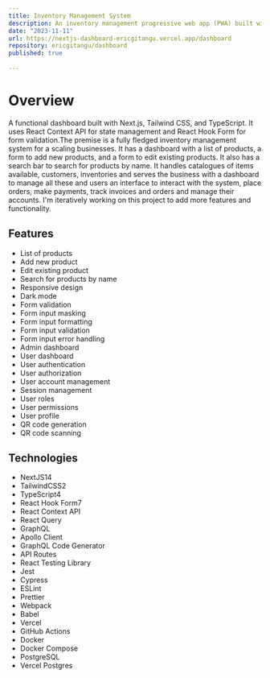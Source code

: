 ```yaml
---
title: Inventory Management System 
description: An inventory management progressive web app (PWA) built with Next.js, Tailwind CSS, and TypeScript.
date: "2023-11-11"
url: https://nextjs-dashboard-ericgitangu.vercel.app/dashboard
repository: ericgitangu/dashboard
published: true
  
---
```


# Overview

A functional dashboard built with Next.js, Tailwind CSS, and TypeScript. It uses React Context API for state management and React Hook Form for form validation.The premise is a fully fledged inventory management system for a scaling businesses. It has a dashboard with a list of products, a form to add new products, and a form to edit existing products. It also has a search bar to search for products by name. It handles catalogues of items available, customers, inventories and serves the business with a dashboard to manage all these and users an interface to interact with the system, place orders, make payments, track invoices and orders and manage their accounts. I'm iteratively working on this project to add more features and functionality.

## Features

- List of products
- Add new product
- Edit existing product
- Search for products by name
- Responsive design
- Dark mode
- Form validation
- Form input masking
- Form input formatting
- Form input validation
- Form input error handling
- Admin dashboard
- User dashboard
- User authentication
- User authorization
- User account management
- Session management
- User roles
- User permissions
- User profile
- QR code generation
- QR code scanning

## Technologies
- NextJS14
- TailwindCSS2
- TypeScript4
- React Hook Form7
- React Context API
- React Query
- GraphQL
- Apollo Client
- GraphQL Code Generator
- API Routes
- React Testing Library
- Jest
- Cypress
- ESLint
- Prettier
- Webpack
- Babel
- Vercel
- GitHub Actions
- Docker
- Docker Compose
- PostgreSQL
- Vercel Postgres